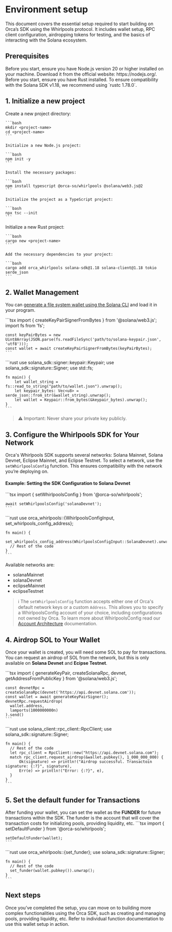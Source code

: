 
# Environment setup
This document covers the essential setup required to start building on Orca’s SDK using the Whirlpools protocol. It includes wallet setup, RPC client configuration, airdropping tokens for testing, and the basics of interacting with the Solana ecosystem.

## Prerequisites
<Tabs groupId="programming-languages">
  <TabItem value="ts" label="Typescript" default>
    Before you start, ensure you have Node.js version 20 or higher installed on your machine. Download it from the official website: https://nodejs.org/.
  </TabItem>
  <TabItem value="rust" label="Rust">
    Before you start, ensure you have Rust installed. To ensure compatibility with the Solana SDK v1.18, we recommend using `rustc 1.78.0`.
  </TabItem>
</Tabs>

## 1. Initialize a new project
<Tabs groupId="programming-languages">
  <TabItem value="ts" label="Typescript" default>
    Create a new project directory:

    ```bash
    mkdir <project-name>
    cd <project-name>
    ```

    Initialize a new Node.js project:

    ```bash
    npm init -y
    ```

    Install the necessary packages:

    ```bash
    npm install typescript @orca-so/whirlpools @solana/web3.js@2
    ```

    Initialize the project as a TypeScript project:

    ```bash
    npx tsc --init
    ```
  </TabItem>
  <TabItem value="rust" label="Rust">
    Initialize a new Rust project:

    ```bash
    cargo new <project-name>
    ```

    Add the necessary dependencies to your project:

    ```bash
    cargo add orca_whirlpools solana-sdk@1.18 solana-client@1.18 tokio serde_json
    ```
  </TabItem>
</Tabs>

## 2. Wallet Management
You can [generate a file system wallet using the Solana CLI](https://docs.solanalabs.com/cli/wallets/file-system) and load it in your program.

<Tabs groupId="programming-languages">
  <TabItem value="ts" label="Typescript" default>
    ```tsx
    import { createKeyPairSignerFromBytes } from '@solana/web3.js';
    import fs from 'fs';

    const keyPairBytes = new Uint8Array(JSON.parse(fs.readFileSync('path/to/solana-keypair.json', 'utf8')));
    const wallet = await createKeyPairSignerFromBytes(keyPairBytes);
    ```
  </TabItem>
  <TabItem value="rust" label="Rust">
    ```rust
    use solana_sdk::signer::keypair::Keypair;
    use solana_sdk::signature::Signer;
    use std::fs;

    fn main() {
        let wallet_string = fs::read_to_string("path/to/wallet.json").unwrap();
        let keypair_bytes: Vec<u8> = serde_json::from_str(&wallet_string).unwrap();
        let wallet = Keypair::from_bytes(&keypair_bytes).unwrap();
    }
    ```
  </TabItem>
</Tabs>

> ⚠️ Important: Never share your private key publicly.

## 3. Configure the Whirlpools SDK for Your Network
Orca's Whirlpools SDK supports several networks: Solana Mainnet, Solana Devnet, Eclipse Mainnet, and Eclipse Testnet. To select a network, use the `setWhirlpoolsConfig` function. This ensures compatibility with the network you’re deploying on.

#### Example: Setting the SDK Configuration to Solana Devnet
<Tabs groupId="programming-languages">
  <TabItem value="ts" label="Typescript" default>
    ```tsx
    import { setWhirlpoolsConfig } from '@orca-so/whirlpools';

    await setWhirlpoolsConfig('solanaDevnet');
    ```
  </TabItem>
  <TabItem value="rust" label="Rust">
    ```rust
    use orca_whirlpools::{WhirlpoolsConfigInput, set_whirlpools_config_address};

    fn main() {
      set_whirlpools_config_address(WhirlpoolsConfigInput::SolanaDevnet).unwrap();
      // Rest of the code
    }
    ```
  </TabItem>
</Tabs>

Available networks are:

- solanaMainnet
- solanaDevnet
- eclipseMainnet
- eclipseTestnet

> ℹ️ The `setWhirlpoolsConfig` function accepts either one of Orca's default network keys or a custom `Address`. This allows you to specify a WhirlpoolsConfig account of your choice, including configurations not owned by Orca. To learn more about WhirlpoolsConfig read our [Account Architecture](../../02-Architecture%20Overview/01-Account%20Architecture.md) documentation.

## 4. Airdrop SOL to Your Wallet
Once your wallet is created, you will need some SOL to pay for transactions. You can request an airdrop of SOL from the network, but this is only available on **Solana Devnet** and **Ecipse Testnet**.

<Tabs groupId="programming-languages">
  <TabItem value="ts" label="Typescript" default>
    ```tsx
    import { generateKeyPair, createSolanaRpc, devnet, getAddressFromPublicKey } from '@solana/web3.js';

    const devnetRpc = createSolanaRpc(devnet('https://api.devnet.solana.com'));
    const wallet = await generateKeyPairSigner();
    devnetRpc.requestAirdrop(
      wallet.address,
      lamports(1000000000n)
    ).send()
    ```
  </TabItem>
  <TabItem value="rust" label="Rust">
    ```rust
    use solana_client::rpc_client::RpcClient;
    use solana_sdk::signature::Signer;

    fn main() {
      // Rest of the code
      let rpc_client = RpcClient::new("https://api.devnet.solana.com");
      match rpc_client.request_airdrop(&wallet.pubkey(), 1_000_000_000) {
          Ok(signature) => println!("Airdrop successful. Transactoin signature: {:?}", signature),
          Err(e) => println!("Error: {:?}", e),
      }
    }
    ```
  </TabItem>
</Tabs>

## 5. Set the default funder for Transactions
After funding your wallet, you can set the wallet as the **FUNDER** for future transactions within the SDK. The funder is the account that will cover the transaction costs for initializing pools, providing liquidity, etc.
<Tabs groupId="programming-languages">
  <TabItem value="ts" label="Typescript" default>
    ```tsx
    import { setDefaultFunder } from '@orca-so/whirlpools';

    setDefaultFunder(wallet);
    ```
  </TabItem>
  <TabItem value="rust" label="Rust">
    ```rust
    use orca_whirlpools::{set_funder};
    use solana_sdk::signature::Signer;

    fn main() {
      // Rest of the code
      set_funder(wallet.pubkey()).unwrap();
    }
    ```
  </TabItem>
</Tabs>

## Next steps
Once you’ve completed the setup, you can move on to building more complex functionalities using the Orca SDK, such as creating and managing pools, providing liquidity, etc. Refer to individual function documentation to use this wallet setup in action.